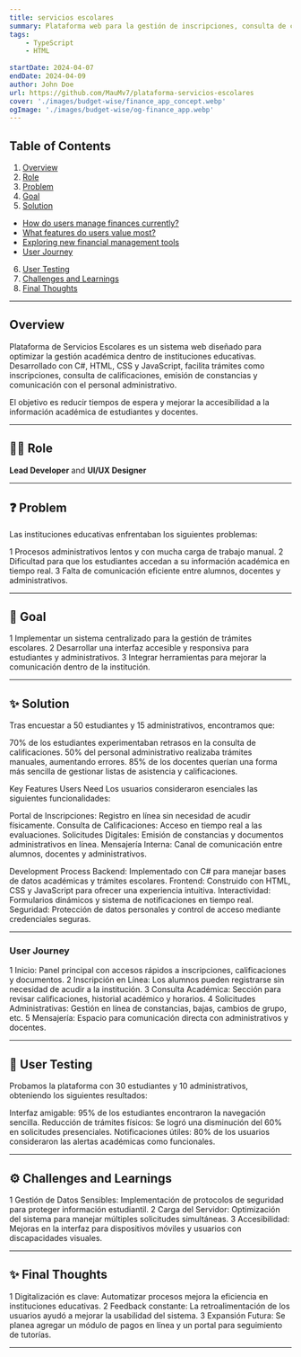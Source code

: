 ```yaml
---
title: servicios escolares
summary: Plataforma web para la gestión de inscripciones, consulta de calificaciones y comunicación entre estudiantes y administrativos. Permite agilizar trámites escolares y mejorar la accesibilidad a la información académica. Desarrollado con HTML y TypeScript.
tags:
    - TypeScript
    - HTML
  
startDate: 2024-04-07
endDate: 2024-04-09
author: John Doe
url: https://github.com/MauMv7/plataforma-servicios-escolares
cover: './images/budget-wise/finance_app_concept.webp'
ogImage: './images/budget-wise/og-finance_app.webp'
---
```


## Table of Contents
1. [Overview](#overview)
2. [Role](#role)
3. [Problem](#problem)
4. [Goal](#goal)
5. [Solution](#solution)
- [How do users manage finances currently?](#how-do-users-manage-finances-currently)
- [What features do users value most?](#what-features-do-users-value-most)
- [Exploring new financial management tools](#exploring-new-financial-management-tools)
- [User Journey](#user-journey)
6. [User Testing](#user-testing)
7. [Challenges and Learnings](#challenges-and-learnings)
8. [Final Thoughts](#final-thoughts)

---

## Overview
Plataforma de Servicios Escolares es un sistema web diseñado para optimizar la gestión académica dentro de instituciones educativas. Desarrollado con C#, HTML, CSS y JavaScript, facilita trámites como inscripciones, consulta de calificaciones, emisión de constancias y comunicación con el personal administrativo.

El objetivo es reducir tiempos de espera y mejorar la accesibilidad a la información académica de estudiantes y docentes.

---

## 👨‍💻 Role
**Lead Developer** and **UI/UX Designer**

---

## ❓ Problem
Las instituciones educativas enfrentaban los siguientes problemas:

1 Procesos administrativos lentos y con mucha carga de trabajo manual.
2 Dificultad para que los estudiantes accedan a su información académica en tiempo real.
3 Falta de comunicación eficiente entre alumnos, docentes y administrativos.


---

## 🎯 Goal
1 Implementar un sistema centralizado para la gestión de trámites escolares.
2 Desarrollar una interfaz accesible y responsiva para estudiantes y administrativos.
3 Integrar herramientas para mejorar la comunicación dentro de la institución.

---

## ✨ Solution


Tras encuestar a 50 estudiantes y 15 administrativos, encontramos que:

70% de los estudiantes experimentaban retrasos en la consulta de calificaciones.
50% del personal administrativo realizaba trámites manuales, aumentando errores.
85% de los docentes querían una forma más sencilla de gestionar listas de asistencia y calificaciones.

Key Features Users Need
Los usuarios consideraron esenciales las siguientes funcionalidades:

Portal de Inscripciones: Registro en línea sin necesidad de acudir físicamente.
Consulta de Calificaciones: Acceso en tiempo real a las evaluaciones.
Solicitudes Digitales: Emisión de constancias y documentos administrativos en línea.
Mensajería Interna: Canal de comunicación entre alumnos, docentes y administrativos.

Development Process
Backend: Implementado con C# para manejar bases de datos académicas y trámites escolares.
Frontend: Construido con HTML, CSS y JavaScript para ofrecer una experiencia intuitiva.
Interactividad: Formularios dinámicos y sistema de notificaciones en tiempo real.
Seguridad: Protección de datos personales y control de acceso mediante credenciales seguras.

---

### User Journey
1 Inicio: Panel principal con accesos rápidos a inscripciones, calificaciones y documentos.
2 Inscripción en Línea: Los alumnos pueden registrarse sin necesidad de acudir a la institución.
3 Consulta Académica: Sección para revisar calificaciones, historial académico y horarios.
4 Solicitudes Administrativas: Gestión en línea de constancias, bajas, cambios de grupo, etc.
5 Mensajería: Espacio para comunicación directa con administrativos y docentes.

---

## 🧪 User Testing
Probamos la plataforma con 30 estudiantes y 10 administrativos, obteniendo los siguientes resultados:

Interfaz amigable: 95% de los estudiantes encontraron la navegación sencilla.
Reducción de trámites físicos: Se logró una disminución del 60% en solicitudes presenciales.
Notificaciones útiles: 80% de los usuarios consideraron las alertas académicas como funcionales.

---

## ⚙️ Challenges and Learnings
1 Gestión de Datos Sensibles: Implementación de protocolos de seguridad para proteger información estudiantil.
2 Carga del Servidor: Optimización del sistema para manejar múltiples solicitudes simultáneas.
3 Accesibilidad: Mejoras en la interfaz para dispositivos móviles y usuarios con discapacidades visuales.

---

## ✨ Final Thoughts
1 Digitalización es clave: Automatizar procesos mejora la eficiencia en instituciones educativas.
2 Feedback constante: La retroalimentación de los usuarios ayudó a mejorar la usabilidad del sistema.
3 Expansión Futura: Se planea agregar un módulo de pagos en línea y un portal para seguimiento de tutorías.


---
